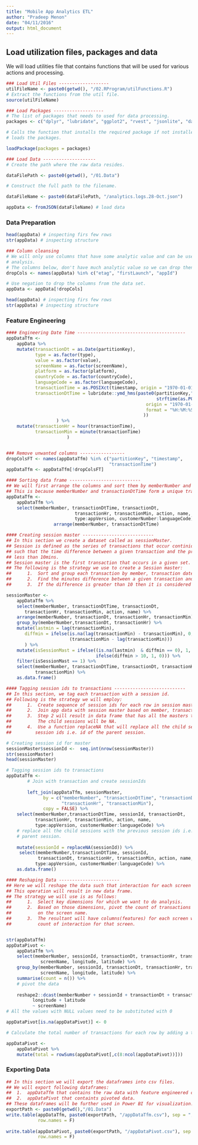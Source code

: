 ```yaml
---
title: "Mobile App Analytics ETL"
author: "Pradeep Menon"
date: "04/11/2016"
output: html_document
---
```

## Load utilization files, packages and data
We will load utilities file that contains functions that will be used for 
various actions and processing.
```r
### Load Util Files -------------------
utilFileName <- paste0(getwd(), "/02.RProgram/utilFunctions.R")
# Extract the functions from the util file.
source(utilFileName)

### Load Packages -------------------
# The list of packages that needs to used for data processing.
packages <- c("dplyr", "lubridate", "ggplot2", "rvest", "jsonlite", "data.table", "reshape2")

# Calls the function that installs the required package if not installed and 
# loads the packages.

loadPackage(packages = packages) 

### Load Data --------------------
# Create the path where the raw data resides.

dataFilePath <- paste0(getwd(), "/01.Data")

# Construct the full path to the filename.

dataFileName <- paste0(dataFilePath, "/analytics.logs.28-Oct.json")

appData <- fromJSON(dataFileName) # load data

```

### Data Preparation
```r
head(appData) # inspecting firs few rows
str(appData) # inspecting structure

### Column cleansing
# We will only use columns that have some analytic value and can be used for 
# analysis.
# The columns below, don't have much analytic value so we can drop then.
dropCols <- names(appData) %in% c("etag", "firstLaunch", "appId")

# Use negation to drop the columns from the data set.
appData <- appData[!dropCols]

head(appData) # inspecting firs few rows
str(appData) # inspecting structure

```
### Feature Engineering
```r
#### Engineering Date Time -----------------------------------------
appDataTfm <- 
    appData %>%
    mutate(transactionDt = as.Date(partitionKey),
           type = as.factor(type),
           value = as.factor(value),
           screenName = as.factor(screenName),
           platform = as.factor(platform),
           countryCode = as.factor(countryCode),
           languageCode = as.factor(languageCode),
           transactionTime = as.POSIXct(timestamp, origin = "1970-01-01"),
           transactionDtTime = lubridate::ymd_hms(paste0(partitionKey," ",
                                                         strftime(as.POSIXct(timestamp,
                                                     origin = "1970-01-01"), 
                                                     format = "%H:%M:%S")
                                                    ))
                   ) %>%
    mutate(transactionHr = hour(transactionTime),
           transactionMin = minute(transactionTime)
                       )               


### Remove unwanted columns -----------------
dropColsFT <- names(appDataTfm) %in% c("partitionKey", "timestamp", 
                                       "transactionTime")
appDataTfm <- appDataTfm[!dropColsFT]

#### Sorting data frame ---------------------------
## We will first arrange the columns and sort them by memberNumber and transactionTime.
## This is because memberNumber and transactionDtTime form a unique transaction.
appDataTfm <-
    appDataTfm %>% 
    select(memberNumber, transactionDtTime, transactionDt,
                          transactionHr, transactionMin, action, name, 
                          type:appVersion, customerNumber:languageCode) %>%
                  arrange(memberNumber, transactionDtTime)

#### Creating session master ---------------------------
## In this section we create a dataset called as sessionMaster.
## Session is defined as the series of transactions that occur continiously
## such that the time difference between a given transaction and the previous one is
## less than 10mins.
## Session master is the first transaction that occurs in a given set.
## The following is the strategy we use to create a Session master:
##      1.  Sort and group each transaction by member, transaction date and hour.
##      2.  Find the minutes difference between a given transaction and the last one.
##      3.  If the difference is greater than 10 then it is considered to be new transaction.

sessionMaster <- 
    appDataTfm %>% 
    select(memberNumber, transactionDtTime, transactionDt,
       transactionHr, transactionMin, action, name) %>%
    arrange(memberNumber, transactionDt, transactionHr, transactionMin) %>%     
    group_by(memberNumber,transactionDt, transactionHr) %>%
    mutate(lastmin = lag(transactionMin),
       diffmin = ifelse(is.na(lag(transactionMin) - transactionMin), 0,
                        (transactionMin - lag(transactionMin)))
       ) %>% 
    mutate(isSessionMast = ifelse((is.na(lastmin)  & diffmin == 0), 1, 
                                  ifelse(diffmin > 10, 1, 0))) %>%
    filter(isSessionMast == 1) %>%
    select(memberNumber, transactionDtTime, transactionDt, transactionHr, 
           transactionMin) %>%
    as.data.frame()

#### Tagging session ids to transactions ---------------------------
## In this section, we tag each transaction with a session id. 
## Following is the strategy we will employ:
##      1.  Create sequence of session ids for each row in session master.
##      2.  Join app data with session master based on member, transaction time details.
##      3.  Step 2 will result in data frame that has all the masters tagged with session ids.
##          The child sessions will be NA.    
##      4.  Use a function replaceNA that will replace all the child sessions with the previous
##         session ids i.e. id of the parent session.    

# Creating session id for master
sessionMaster$sessionId <-  seq.int(nrow(sessionMaster))     
str(sessionMaster)
head(sessionMaster)

# Tagging session ids to transactions
appDataTfm <- 
        # Join with transaction and create sessionIds
    
        left_join(appDataTfm, sessionMaster, 
              by = c("memberNumber", "transactionDtTime", "transactionDt",
                     "transactionHr", "transactionMin"),
              copy = FALSE) %>%
    select(memberNumber,transactionDtTime, sessionId, transactionDt,
           transactionHr, transactionMin, action, name, 
           type:appVersion, customerNumber:languageCode) %>%
    # replace all the child sessions with the previous session ids i.e. id of the 
    # parent session.
    
    mutate(sessionId = replaceNA(sessionId)) %>%
     select(memberNumber,transactionDtTime, sessionId,
            transactionDt, transactionHr, transactionMin, action, name,
           type:appVersion, customerNumber:languageCode) %>%
    as.data.frame()
```

```r
#### Reshaping Data -----------------------
## Here we will reshape the data such that interaction for each screen is recorded. 
## This operation will result in new data frame.
## The strategy we will use is as follows:
##      1.  Select key dimensions for which we want to do analysis.
##      2.  Based on those dimensions, pivot the count of transactions based
##          on the screen name.
##      3.  The resultant will have columns(features) for each screen with the 
##          count of interaction for that screen.    


str(appDataTfm)
appDataPivot <-
    appDataTfm %>%
    select(memberNumber, sessionId, transactionDt, transactionHr, transactionMin, 
             screenName, longitude, latitude) %>%
    group_by(memberNumber, sessionId, transactionDt, transactionHr, transactionMin, 
             screenName, longitude, latitude) %>%
    summarise(count = n()) %>%
    # pivot the data
    
    reshape2::dcast(memberNumber + sessionId + transactionDt + transactionHr + transactionMin +
          longitude + latitude
          ~ screenName)
# All the values with NULL values need to be substituted with 0

appDataPivot[is.na(appDataPivot)] <- 0

# Calculate the total number of transactions for each row by adding a total column

appDataPivot <- 
    appDataPivot %>%
    mutate(total = rowSums(appDataPivot[,c(8:ncol(appDataPivot))]))

```
### Exporting Data

```r
## In this section we will export the dataframes into csv files.
## We will export following dataframes:
##  1.  appDataTfm that contains the raw data with feature engineered columns.  
##  2.  appDataPivot that containts pivoted data.
## These dataframes will be further used in Power BI for visualization. 
exportPath <- paste0(getwd(),"/01.Data")
write.table(appDataTfm, paste0(exportPath, "/appDataTfm.csv"), sep = ",", 
            row.names = F)
            
write.table(appDataPivot, paste0(exportPath, "/appDataPivot.csv"), sep = ",", 
            row.names = F)
```

